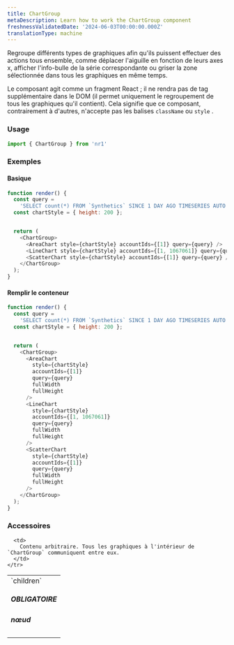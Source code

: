```yaml
---
title: ChartGroup
metaDescription: Learn how to work the ChartGroup component
freshnessValidatedDate: '2024-06-03T00:00:00.000Z'
translationType: machine
---
```


Regroupe différents types de graphiques afin qu'ils puissent effectuer des actions tous ensemble, comme déplacer l'aiguille en fonction de leurs axes x, afficher l'info-bulle de la série correspondante ou griser la zone sélectionnée dans tous les graphiques en même temps.

Le composant agit comme un fragment React ; il ne rendra pas de tag supplémentaire dans le DOM (il permet uniquement le regroupement de tous les graphiques qu'il contient). Cela signifie que ce composant, contrairement à d'autres, n'accepte pas les balises `className` ou `style` .

### Usage

```js
import { ChartGroup } from 'nr1'
```

### Exemples

#### Basique

```js
function render() {
  const query =
    'SELECT count(*) FROM `Synthetics` SINCE 1 DAY AGO TIMESERIES AUTO FACET jobType';
  const chartStyle = { height: 200 };


  return (
    <ChartGroup>
      <AreaChart style={chartStyle} accountIds={[1]} query={query} />
      <LineChart style={chartStyle} accountIds={[1, 1067061]} query={query} />
      <ScatterChart style={chartStyle} accountIds={[1]} query={query} />
    </ChartGroup>
  );
}
```

#### Remplir le conteneur

```js
function render() {
  const query =
    'SELECT count(*) FROM `Synthetics` SINCE 1 DAY AGO TIMESERIES AUTO FACET jobType';
  const chartStyle = { height: 200 };


  return (
    <ChartGroup>
      <AreaChart
        style={chartStyle}
        accountIds={[1]}
        query={query}
        fullWidth
        fullHeight
      />
      <LineChart
        style={chartStyle}
        accountIds={[1, 1067061]}
        query={query}
        fullWidth
        fullHeight
      />
      <ScatterChart
        style={chartStyle}
        accountIds={[1]}
        query={query}
        fullWidth
        fullHeight
      />
    </ChartGroup>
  );
}
```

### Accessoires

<table>
  <tbody>
    <tr>
      <td>
        `children` <h5>OBLIGATOIRE</h5> <h5>nœud</h5>
      </td>

      <td>
        Contenu arbitraire. Tous les graphiques à l'intérieur de `ChartGroup` communiquent entre eux.
      </td>
    </tr>
  </tbody>
</table>